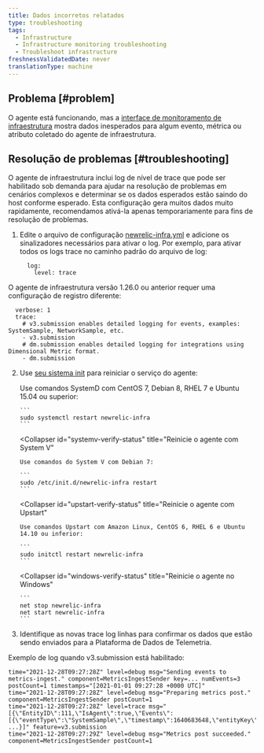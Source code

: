 ```yaml
---
title: Dados incorretos relatados
type: troubleshooting
tags:
  - Infrastructure
  - Infrastructure monitoring troubleshooting
  - Troubleshoot infrastructure
freshnessValidatedDate: never
translationType: machine
---
```


## Problema [#problem]

O agente está funcionando, mas a [interface de monitoramento de infraestrutura](/docs/infrastructure/infrastructure-ui-pages/infra-hosts-ui-page) mostra dados inesperados para algum evento, métrica ou atributo coletado do agente de infraestrutura.

## Resolução de problemas [#troubleshooting]

O agente de infraestrutura inclui log de nível de trace que pode ser habilitado sob demanda para ajudar na resolução de problemas em cenários complexos e determinar se os dados esperados estão saindo do host conforme esperado. Esta configuração gera muitos dados muito rapidamente, recomendamos ativá-la apenas temporariamente para fins de resolução de problemas.

1. Edite o arquivo de configuração [newrelic-infra.yml](/docs/infrastructure/install-infrastructure-agent/configuration/infrastructure-agent-configuration-settings/#logging-variables) e adicione os sinalizadores necessários para ativar o log. Por exemplo, para ativar todos os logs trace no caminho padrão do arquivo de log:

   ```
     log:
       level: trace
   ```

O agente de infraestrutura versão 1.26.0 ou anterior requer uma configuração de registro diferente:

```
  verbose: 1
  trace: 
    # v3.submission enables detailed logging for events, examples: SystemSample, NetworkSample, etc.
    - v3.submission
    # dm.submission enables detailed logging for integrations using Dimensional Metric format. 
    - dm.submission
```

2. Use [seu sistema init](/docs/infrastructure/new-relic-infrastructure/configuration/start-stop-restart-check-infrastructure-agent-status#init-system) para reiniciar o serviço do agente:

   <CollapserGroup>
     <Collapser
       id="systemd-verify-status"
       title="Reinicie o agente com SystemD"
     >
       Use comandos SystemD com CentOS 7, Debian 8, RHEL 7 e Ubuntu 15.04 ou superior:

       ```
       sudo systemctl restart newrelic-infra
       ```
     </Collapser>

     <Collapser
       id="systemv-verify-status"
       title="Reinicie o agente com System V"
     >
       Use comandos do System V com Debian 7:

       ```
       sudo /etc/init.d/newrelic-infra restart
       ```
     </Collapser>

     <Collapser
       id="upstart-verify-status"
       title="Reinicie o agente com Upstart"
     >
       Use comandos Upstart com Amazon Linux, CentOS 6, RHEL 6 e Ubuntu 14.10 ou inferior:

       ```
       sudo initctl restart newrelic-infra
       ```
     </Collapser>

     <Collapser
       id="windows-verify-status"
       title="Reinicie o agente no Windows"
     >
       ```
       net stop newrelic-infra
       net start newrelic-infra
       ```
     </Collapser>
   </CollapserGroup>

3. Identifique as novas trace log linhas para confirmar os dados que estão sendo enviados para a Plataforma de Dados de Telemetria.

Exemplo de log quando v3.submission está habilitado:

```
time="2021-12-28T09:27:28Z" level=debug msg="Sending events to metrics-ingest." component=MetricsIngestSender key=... numEvents=3 postCount=1 timestamps="[2021-01-01 09:27:28 +0000 UTC]"
time="2021-12-28T09:27:28Z" level=debug msg="Preparing metrics post." component=MetricsIngestSender postCount=1
time="2021-12-28T09:27:28Z" level=trace msg="[{\"EntityID\":111,\"IsAgent\":true,\"Events\":[{\"eventType\":\"SystemSample\",\"timestamp\":1640683648,\"entityKey\":\"...\",\"cpuPercent\":0.2004008016032026, ...}]" feature=v3.submission
time="2021-12-28T09:27:29Z" level=debug msg="Metrics post succeeded." component=MetricsIngestSender postCount=1
```
